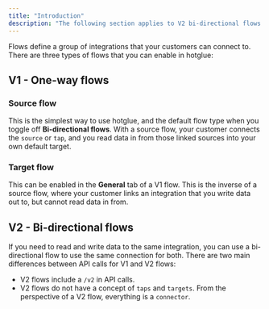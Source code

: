 ```yaml
---
title: "Introduction"
description: "The following section applies to V2 bi-directional flows."
---
```


Flows define a group of integrations that your customers can connect to. There are three types of flows that you can enable in hotglue:

## V1 - One-way flows
### Source flow
This is the simplest way to use hotglue, and the default flow type when you toggle off **Bi-directional flows**. With a source flow, your customer connects the `source` or `tap`, and you read data in from those linked sources into your own default target.

### Target flow
This can be enabled in the **General** tab of a V1 flow. This is the inverse of a source flow, where your customer links an integration that you write data out to, but cannot read data in from.

## V2 - Bi-directional flows
If you need to read and write data to the same integration, you can use a bi-directional flow to use the same connection for both. There are two main differences between API calls for V1 and V2 flows:

- V2 flows include a `/v2` in API calls.
- V2 flows do not have a concept of `taps` and `targets`. From the perspective of a V2 flow, everything is a `connector`.
